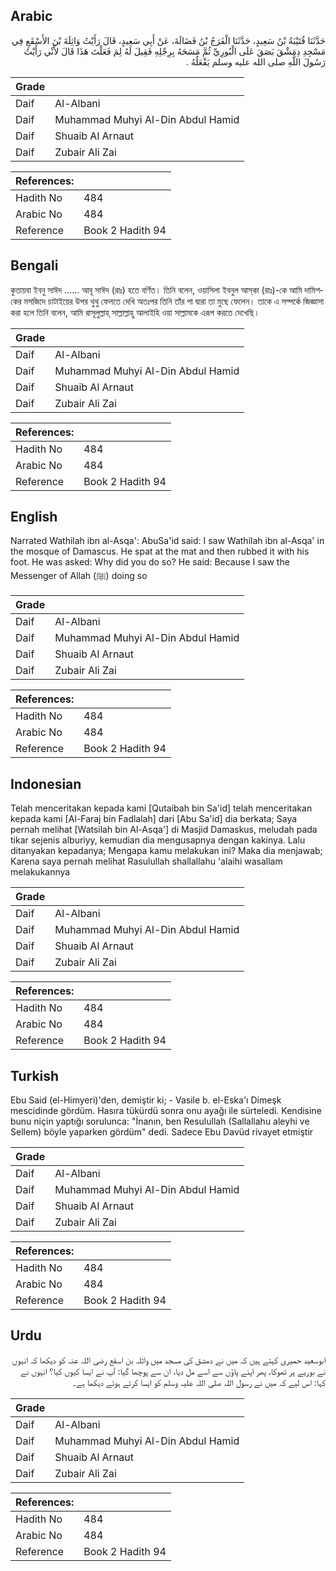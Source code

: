 ## Arabic


<div dir="rtl" lang="ar" style={{fontSize:'larger',backgroundColor:'#f8f9fa',padding:20}}>
حَدَّثَنَا قُتَيْبَةُ بْنُ سَعِيدٍ، حَدَّثَنَا الْفَرَجُ بْنُ فَضَالَةَ، عَنْ أَبِي سَعِيدٍ، قَالَ رَأَيْتُ وَاثِلَةَ بْنَ الأَسْقَعِ فِي مَسْجِدِ دِمَشْقَ بَصَقَ عَلَى الْبُورِيِّ ثُمَّ مَسَحَهُ بِرِجْلِهِ فَقِيلَ لَهُ لِمَ فَعَلْتَ هَذَا قَالَ لأَنِّي رَأَيْتُ رَسُولَ اللَّهِ صلى الله عليه وسلم يَفْعَلُهُ ‏.‏
</div>
<div style={{backgroundColor:'#f8f9fa',padding:20, marginBottom: 10}}><table> <thead> <tr> <th>Grade</th> <th></th> </tr> </thead> <tbody> <tr><td>Daif</td><td>Al-Albani</td></tr><tr><td>Daif</td><td>Muhammad Muhyi Al-Din Abdul Hamid</td></tr><tr><td>Daif</td><td>Shuaib Al Arnaut</td></tr><tr><td>Daif</td><td>Zubair Ali Zai</td></tr></tbody></table><table> <thead> <tr> <th>References:</th> <th></th> </tr> </thead> <tbody><tr><td>Hadith No</td><td>484</td></tr><tr><td>Arabic No</td><td>484</td></tr><tr><td>Reference</td><td>Book 2 Hadith 94</td></tr></tbody></table></div>

## Bengali


<div dir="ltr" lang="bn" style={{fontSize:'larger',backgroundColor:'#f8f9fa',padding:20}}>
কুতায়বা ইবনু সাঈদ ...... আবূ সাঈদ (রাঃ) হতে বর্ণিত। তিনি বলেন, ওয়াসিলা ইবনুল আস্‌কা (রাঃ)-কে আমি দামিশকের মসজিদে চাটাইয়ের উপর থুথু ফেলতে দেখি অতঃপর তিনি তাঁর পা দ্বারা তা মুছে ফেলেন। তাকে এ সম্পর্কে জিজ্ঞাসা করা হলে তিনি বলেন, আমি রাসূলুল্লাহ্ সাল্লাল্লাহু আলাইহি ওয়া সাল্লামকে এরূপ করতে দেখেছি।
</div>
<div style={{backgroundColor:'#f8f9fa',padding:20, marginBottom: 10}}><table> <thead> <tr> <th>Grade</th> <th></th> </tr> </thead> <tbody> <tr><td>Daif</td><td>Al-Albani</td></tr><tr><td>Daif</td><td>Muhammad Muhyi Al-Din Abdul Hamid</td></tr><tr><td>Daif</td><td>Shuaib Al Arnaut</td></tr><tr><td>Daif</td><td>Zubair Ali Zai</td></tr></tbody></table><table> <thead> <tr> <th>References:</th> <th></th> </tr> </thead> <tbody><tr><td>Hadith No</td><td>484</td></tr><tr><td>Arabic No</td><td>484</td></tr><tr><td>Reference</td><td>Book 2 Hadith 94</td></tr></tbody></table></div>

## English


<div dir="ltr" lang="en" style={{fontSize:'larger',backgroundColor:'#f8f9fa',padding:20}}>
Narrated Wathilah ibn al-Asqa': AbuSa'id said: I saw Wathilah ibn al-Asqa' in the mosque of Damascus. He spat at the mat and then rubbed it with his foot. He was asked: Why did you do so? He said: Because I saw the Messenger of Allah (ﷺ) doing so
</div>
<div style={{backgroundColor:'#f8f9fa',padding:20, marginBottom: 10}}><table> <thead> <tr> <th>Grade</th> <th></th> </tr> </thead> <tbody> <tr><td>Daif</td><td>Al-Albani</td></tr><tr><td>Daif</td><td>Muhammad Muhyi Al-Din Abdul Hamid</td></tr><tr><td>Daif</td><td>Shuaib Al Arnaut</td></tr><tr><td>Daif</td><td>Zubair Ali Zai</td></tr></tbody></table><table> <thead> <tr> <th>References:</th> <th></th> </tr> </thead> <tbody><tr><td>Hadith No</td><td>484</td></tr><tr><td>Arabic No</td><td>484</td></tr><tr><td>Reference</td><td>Book 2 Hadith 94</td></tr></tbody></table></div>

## Indonesian


<div dir="ltr" lang="id" style={{fontSize:'larger',backgroundColor:'#f8f9fa',padding:20}}>
Telah menceritakan kepada kami [Qutaibah bin Sa'id] telah menceritakan kepada kami [Al-Faraj bin Fadlalah] dari [Abu Sa'id] dia berkata; Saya pernah melihat [Watsilah bin Al-Asqa'] di Masjid Damaskus, meludah pada tikar sejenis alburiyy, kemudian dia mengusapnya dengan kakinya. Lalu ditanyakan kepadanya; Mengapa kamu melakukan ini? Maka dia menjawab; Karena saya pernah melihat Rasulullah shallallahu 'alaihi wasallam melakukannya
</div>
<div style={{backgroundColor:'#f8f9fa',padding:20, marginBottom: 10}}><table> <thead> <tr> <th>Grade</th> <th></th> </tr> </thead> <tbody> <tr><td>Daif</td><td>Al-Albani</td></tr><tr><td>Daif</td><td>Muhammad Muhyi Al-Din Abdul Hamid</td></tr><tr><td>Daif</td><td>Shuaib Al Arnaut</td></tr><tr><td>Daif</td><td>Zubair Ali Zai</td></tr></tbody></table><table> <thead> <tr> <th>References:</th> <th></th> </tr> </thead> <tbody><tr><td>Hadith No</td><td>484</td></tr><tr><td>Arabic No</td><td>484</td></tr><tr><td>Reference</td><td>Book 2 Hadith 94</td></tr></tbody></table></div>

## Turkish


<div dir="ltr" lang="tr" style={{fontSize:'larger',backgroundColor:'#f8f9fa',padding:20}}>
Ebu Said (el-Himyeri)'den, demiştir ki; - Vasile b. el-Eska'ı Dimeşk mescidinde gördüm. Hasıra tükürdü sonra onu ayağı ile sürteledi. Kendisine bunu niçin yaptığı sorulunca: "İnanın, ben Resulullah (Sallallahu aleyhi ve Sellem) böyle yaparken gördüm" dedi. Sadece Ebu Davüd rivayet etmiştir
</div>
<div style={{backgroundColor:'#f8f9fa',padding:20, marginBottom: 10}}><table> <thead> <tr> <th>Grade</th> <th></th> </tr> </thead> <tbody> <tr><td>Daif</td><td>Al-Albani</td></tr><tr><td>Daif</td><td>Muhammad Muhyi Al-Din Abdul Hamid</td></tr><tr><td>Daif</td><td>Shuaib Al Arnaut</td></tr><tr><td>Daif</td><td>Zubair Ali Zai</td></tr></tbody></table><table> <thead> <tr> <th>References:</th> <th></th> </tr> </thead> <tbody><tr><td>Hadith No</td><td>484</td></tr><tr><td>Arabic No</td><td>484</td></tr><tr><td>Reference</td><td>Book 2 Hadith 94</td></tr></tbody></table></div>

## Urdu


<div dir="rtl" lang="ur" style={{fontSize:'larger',backgroundColor:'#f8f9fa',padding:20}}>
ابوسعید حمیری کہتے ہیں کہ میں نے دمشق کی مسجد میں واثلہ بن اسقع رضی اللہ عنہ کو دیکھا کہ انہوں نے بوریے پر تھوکا، پھر اپنے پاؤں سے اسے مل دیا، ان سے پوچھا گیا: آپ نے ایسا کیوں کیا؟ انہوں نے کہا: اس لیے کہ میں نے رسول اللہ صلی اللہ علیہ وسلم کو ایسا کرتے ہوئے دیکھا ہے۔
</div>
<div style={{backgroundColor:'#f8f9fa',padding:20, marginBottom: 10}}><table> <thead> <tr> <th>Grade</th> <th></th> </tr> </thead> <tbody> <tr><td>Daif</td><td>Al-Albani</td></tr><tr><td>Daif</td><td>Muhammad Muhyi Al-Din Abdul Hamid</td></tr><tr><td>Daif</td><td>Shuaib Al Arnaut</td></tr><tr><td>Daif</td><td>Zubair Ali Zai</td></tr></tbody></table><table> <thead> <tr> <th>References:</th> <th></th> </tr> </thead> <tbody><tr><td>Hadith No</td><td>484</td></tr><tr><td>Arabic No</td><td>484</td></tr><tr><td>Reference</td><td>Book 2 Hadith 94</td></tr></tbody></table></div>